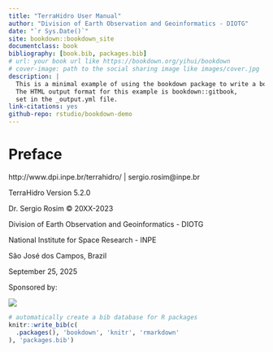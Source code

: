 ```yaml
--- 
title: "TerraHidro User Manual"
author: "Division of Earth Observation and Geoinformatics - DIOTG"
date: "`r Sys.Date()`"
site: bookdown::bookdown_site
documentclass: book
bibliography: [book.bib, packages.bib]
# url: your book url like https://bookdown.org/yihui/bookdown
# cover-image: path to the social sharing image like images/cover.jpg
description: |
  This is a minimal example of using the bookdown package to write a book.
  The HTML output format for this example is bookdown::gitbook,
  set in the _output.yml file.
link-citations: yes
github-repo: rstudio/bookdown-demo
---
```


# Preface



http://www.dpi.inpe.br/terrahidro/ | sergio.rosim@inpe.br

TerraHidro Version 5.2.0

Dr. Sergio Rosim © 20XX-2023

Division of Earth Observation and Geoinformatics - DIOTG

National Institute for Space Research - INPE

São José dos Campos, Brazil

September 25, 2025


Sponsored by:

![](https://github.com/edipocremon/th/blob/main/fig/Inpelogo.png)



```r
# automatically create a bib database for R packages
knitr::write_bib(c(
  .packages(), 'bookdown', 'knitr', 'rmarkdown'
), 'packages.bib')
```
